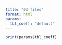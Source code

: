 ```yaml
---
title: "03-files"
format: html
params:
  tbl_coeff: "default"
---
```


```r
print(params$tbl_coeff)
```